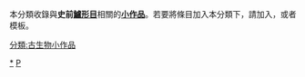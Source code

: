 {{Catnav|頁面分類|自然科学|……|动物|……|鱼类|鲈形目|鱸形目小作品}}
{{hiddencat}}
本分類收錄與'''史前[[鱸形目|鱸形目]]'''相關的'''[[Wikipedia:小作品|小作品]]'''。若要將條目加入本分類下，請加入'''{{tl|paleo-perciformes-stub}}'''，或者'''{{tl|史前鱸形目小作品}}'''模板。

[[Category:史前鱸形目|*]]
[[Category:鲈形目小作品|P]]
[[分類:古生物小作品|分類:古生物小作品]]
